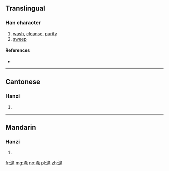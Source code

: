 {{also|滌}}
==Translingual==

===Han character===
{{Han char|rn=85|rad=水|as=07|sn=10|four=|canj=EHED}}

# [[wash]], [[cleanse]], [[purify]]
# [[sweep]]

====References====
* {{Han ref|kx=0627.311|hdz=31631.050|uh=6DA4|ud=28068}}

----

==Cantonese==

===Hanzi===
{{yue-hanzi|jyut=|y=dik6|tra=滌}}

# {{defn|lang=yue|sort=水07}}

----

==Mandarin==

===Hanzi===
{{cmn-hanzi|tra=滌|pin=[[dí]] ([[di2]])|wg=ti<sup>2</sup>}}

# {{defn|lang=cmn|sort=水07}}

[[fr:涤]]
[[mg:涤]]
[[no:涤]]
[[pl:涤]]
[[zh:涤]]